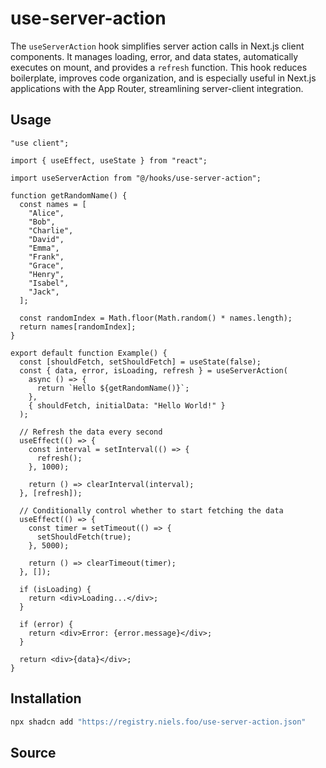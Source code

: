 
# use-server-action

The `useServerAction` hook simplifies server action calls in Next.js client components. It manages loading, error, and data states, automatically executes on mount, and provides a `refresh` function.
This hook reduces boilerplate, improves code organization, and is especially useful in Next.js applications with the App Router, streamlining server-client integration.

## Usage

```tsx
"use client";

import { useEffect, useState } from "react";

import useServerAction from "@/hooks/use-server-action";

function getRandomName() {
  const names = [
    "Alice",
    "Bob",
    "Charlie",
    "David",
    "Emma",
    "Frank",
    "Grace",
    "Henry",
    "Isabel",
    "Jack",
  ];

  const randomIndex = Math.floor(Math.random() * names.length);
  return names[randomIndex];
}

export default function Example() {
  const [shouldFetch, setShouldFetch] = useState(false);
  const { data, error, isLoading, refresh } = useServerAction(
    async () => {
      return `Hello ${getRandomName()}`;
    },
    { shouldFetch, initialData: "Hello World!" }
  );

  // Refresh the data every second
  useEffect(() => {
    const interval = setInterval(() => {
      refresh();
    }, 1000);

    return () => clearInterval(interval);
  }, [refresh]);

  // Conditionally control whether to start fetching the data
  useEffect(() => {
    const timer = setTimeout(() => {
      setShouldFetch(true);
    }, 5000);

    return () => clearTimeout(timer);
  }, []);

  if (isLoading) {
    return <div>Loading...</div>;
  }

  if (error) {
    return <div>Error: {error.message}</div>;
  }

  return <div>{data}</div>;
}
```

## Installation

```bash
npx shadcn add "https://registry.niels.foo/use-server-action.json"
```

## Source

<Source name="use-server-action" />
